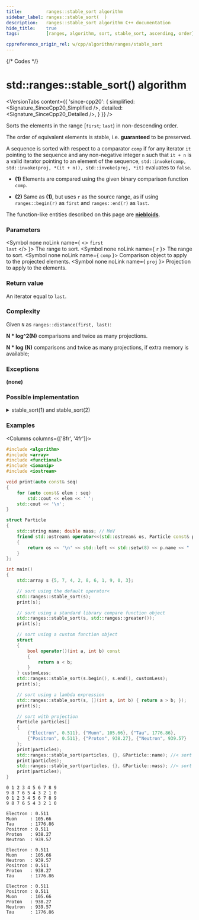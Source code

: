 ```yaml
---
title:         ranges::stable_sort algorithm
sidebar_label: ranges::stable_sort(  )
description:   ranges::stable_sort algorithm C++ documentation
hide_title:    true
tags:          [ranges, algorithm, sort, stable_sort, ascending, order]

cppreference_origin_rel: w/cpp/algorithm/ranges/stable_sort
---
```



{/* Codes */}


# std::ranges::stable_sort() algorithm

<VersionTabs content={{
	'since-cpp20': {
		simplified:	<Signature_SinceCpp20_Simplified />,
		detailed:	<Signature_SinceCpp20_Detailed />,
	}
}} />

Sorts the elements in the range [`first`; `last`) in non-descending order.

The order of equivalent elements is stable, i.e. **guaranteed** to be preserved.

A sequence is sorted with respect to a comparator `comp` if for any iterator `it` pointing to the sequence
and any non-negative integer `n` such that `it + n` is a valid iterator pointing to an element of the sequence,
`std::invoke(comp, std::invoke(proj, *(it + n)), std::invoke(proj, *it)` evaluates to `false`.

- **(1)** Elements are compared using the given binary comparison function `comp`.

- **(2)** Same as **(1)**, but uses `r` as the source range, as if using `ranges::begin(r)` as `first` and `ranges::end(r)` as `last`.

The function-like entities described on this page are [**niebloids**](/docs/std/algo/niebloids).

### Parameters

<SymbolTable>

  <Symbol none noLink name={ <> <code>first</code> <br/> <code>last</code> </> }>
    The range to sort.
  </Symbol>
  <Symbol none noLink name={ <code>r</code> }>
    The range to sort.
  </Symbol>
  <Symbol none noLink name={ <code>comp</code> }>
    Comparison object to apply to the projected elements.
  </Symbol>
  <Symbol none noLink name={ <code>proj</code> }>
    Projection to apply to the elements.
  </Symbol>

</SymbolTable>

### Return value

An iterator equal to `last`.

### Complexity

Given `N` as `ranges::distance(first, last)`:

**N \* log^2(N)** comparisons and twice as many projections.

**N \* log (N)** comparisons and twice as many projections, if extra memory is available;

### Exceptions

**(none)**

### Possible implementation

<details>
<summary>stable_sort(1) and stable_sort(2)</summary>

```cpp
struct stable_sort_fn
{
    template<std::random_access_iterator I, std::sentinel_for<I> S,
             class Comp = ranges::less, class Proj = std::identity>
    requires std::sortable<I, Comp, Proj>
    constexpr //< since C++26
    I operator()(I first, S last, Comp comp = {}, Proj proj = {}) const
    {
        auto count = ranges::distance(first, last);
        auto mid = first + count / 2;
        auto last_it = first + count;

        if (count <= 1)
            return last_it;

        (*this)(first, mid, std::ref(comp), std::ref(proj));
        (*this)(mid, last_it, std::ref(comp), std::ref(proj));

        ranges::inplace_merge(first, mid, last_it);

        return last_it;
    }

    template<ranges::random_access_range R, class Comp = ranges::less,
             class Proj = std::identity>
    requires std::sortable<ranges::iterator_t<R>, Comp, Proj>
    constexpr //< since C++26
    ranges::borrowed_iterator_t<R> operator()(R&& r, Comp comp = {}, Proj proj = {}) const
    {
        return (*this)(ranges::begin(r), ranges::end(r), std::move(comp), std::move(proj));
    }
};

inline constexpr stable_sort_fn stable_sort {};
```

</details>

### Examples

<Columns columns={['8fr', '4fr']}>
<div>

```cpp title='Main.cpp' showLineNumbers
#include <algorithm>
#include <array>
#include <functional>
#include <iomanip>
#include <iostream>

void print(auto const& seq)
{
    for (auto const& elem : seq)
        std::cout << elem << ' ';
    std::cout << '\n';
}

struct Particle
{
    std::string name; double mass; // MeV
    friend std::ostream& operator<<(std::ostream& os, Particle const& p)
    {
        return os << '\n' << std::left << std::setw(8) << p.name << " : " << p.mass;
    }
};

int main()
{
    std::array s {5, 7, 4, 2, 8, 6, 1, 9, 0, 3};

    // sort using the default operator<
    std::ranges::stable_sort(s);
    print(s);

    // sort using a standard library compare function object
    std::ranges::stable_sort(s, std::ranges::greater());
    print(s);

    // sort using a custom function object
    struct
    {
        bool operator()(int a, int b) const
        {
            return a < b;
        }
    } customLess;
    std::ranges::stable_sort(s.begin(), s.end(), customLess);
    print(s);

    // sort using a lambda expression
    std::ranges::stable_sort(s, [](int a, int b) { return a > b; });
    print(s);

    // sort with projection
    Particle particles[]
    {
        {"Electron", 0.511}, {"Muon", 105.66}, {"Tau", 1776.86},
        {"Positron", 0.511}, {"Proton", 938.27}, {"Neutron", 939.57}
    };
    print(particles);
    std::ranges::stable_sort(particles, {}, &Particle::name); //< sort by name
    print(particles);
    std::ranges::stable_sort(particles, {}, &Particle::mass); //< sort by mass
    print(particles);
}
```

</div>
<div>

```plaintext title="Output"
0 1 2 3 4 5 6 7 8 9
9 8 7 6 5 4 3 2 1 0
0 1 2 3 4 5 6 7 8 9
9 8 7 6 5 4 3 2 1 0

Electron : 0.511
Muon     : 105.66
Tau      : 1776.86
Positron : 0.511
Proton   : 938.27
Neutron  : 939.57

Electron : 0.511
Muon     : 105.66
Neutron  : 939.57
Positron : 0.511
Proton   : 938.27
Tau      : 1776.86

Electron : 0.511
Positron : 0.511
Muon     : 105.66
Proton   : 938.27
Neutron  : 939.57
Tau      : 1776.86
```

</div>
</Columns>
